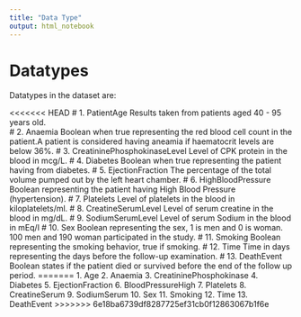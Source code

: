 ```yaml
---
title: "Data Type"
output: html_notebook
---
```


# Datatypes 

Datatypes in the dataset are:

<<<<<<< HEAD
# 1. PatientAge
Results taken from patients aged 40 - 95 years old.  
# 2. Anaemia
Boolean when true representing the red blood cell count in the patient.A patient is considered having aneamia if haematocrit levels are below 36%. 
# 3. CreatininePhosphokinaseLevel
Level of CPK protein in the blood in mcg/L.
# 4. Diabetes
Boolean when true representing the patient having from diabetes. 
# 5. EjectionFraction
The percentage of the total volume pumped out by the left heart chamber.
# 6. HighBloodPressure
Boolean representing the patient having High Blood Pressure (hypertension).
# 7. Platelets
Level of platelets in the blood in kiloplatelets/ml.
# 8. CreatineSerumLevel
Level of serum creatine in the blood in mg/dL.
# 9. SodiumSerumLevel
Level of serum Sodium in the blood in mEq/l
# 10. Sex
Boolean representing the sex, 1 is men and 0 is woman. 100 men and 190 woman participated in the study. 
# 11. Smoking
Boolean representing the smoking behavior, true if smoking. 
# 12. Time
Time in days representing the days before the follow-up examination. 
# 13. DeathEvent
Boolean states if the patient died or survived before the end of the follow up period.
=======
1. Age
2. Anaemia
3. CreatininePhosphokinase
4. Diabetes
5. EjectionFraction
6. BloodPressureHigh
7. Platelets
8. CreatineSerum
9. SodiumSerum
10. Sex
11. Smoking
12. Time
13. DeathEvent
>>>>>>> 6e18ba6739df8287725ef31cb0f12863067b1f6e
